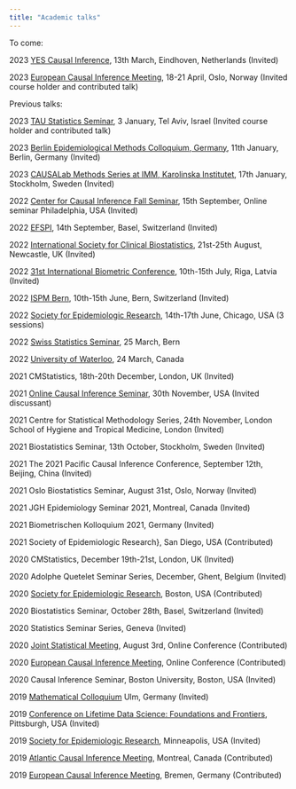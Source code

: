 ```yaml
---
title: "Academic talks"
---
```


To come: 


2023 [YES Causal Inference](https://bemcolloquium.com/meetings-calendar/), 13th March, Eindhoven, Netherlands (Invited)

2023 [European Causal Inference Meeting](https://www.eurocim.org/program.html), 18-21 April, Oslo, Norway (Invited course holder and contributed talk)


Previous talks:

2023 [TAU Statistics Seminar](https://sites.google.com/view/taustatseminar/home), 3 January, Tel Aviv, Israel (Invited course holder and contributed talk)

2023 [Berlin Epidemiological Methods Colloquium, Germany](https://www.ebpi.uzh.ch/en/aboutus/activities/ebpi-colloquia.html), 11th January, Berlin, Germany (Invited)

2023 [CAUSALab Methods Series at IMM, Karolinska Institutet](https://survey.ki.se/methodsseries), 17th January, Stockholm, Sweden (Invited)

2022 [Center for Causal Inference Fall Seminar](https://www.cceb.med.upenn.edu/cci), 15th September, Online seminar Philadelphia, USA (Invited)


2022 [EFSPI](https://www.efspi.org/EFSPI/Events/Annual_Regulatory_Statistics_Workshops/Next_Meeting/EFSPI/Events/Regulatory_Meetings/7th_EFSPI_Workshop_on_Reglatory_Statistics.aspx?hkey=e3b3c3ef-dd54-4d4a-9115-58833d4cd1e2), 14th September, Basel, Switzerland (Invited)


2022 [International Society for Clinical Biostatistics](https://www.iscb.info/scb-conference-2022/), 21st-25th August, Newcastle, UK (Invited)


2022 [31st International Biometric Conference](https://www.ibc2022.org/home), 10th-15th July, Riga, Latvia (Invited)


2022 [ISPM Bern](https://www.imsv.unibe.ch/research/talks/swiss_statistics_seminars_live/index_eng.html), 10th-15th June, Bern, Switzerland (Invited)

2022 [Society for Epidemiologic Research](https://epiresearch.org/annual-meeting/2022-meeting/), 14th-17th June, Chicago, USA (3 sessions)

2022 [Swiss Statistics Seminar](https://www.imsv.unibe.ch/research/talks/swiss_statistics_seminars_live/index_eng.html), 25 March, Bern 

2022 [University of Waterloo](https://uwaterloo.ca/statistics-and-actuarial-science/events), 24 March, Canada 

2021 CMStatistics, 18th-20th December, London, UK (Invited)

2021 [Online Causal Inference Seminar](https://sites.google.com/view/ocis/), 30th November, USA (Invited discussant) 

2021 Centre for Statistical Methodology Series, 24th November, London School of Hygiene and Tropical Medicine, London (Invited)

2021 Biostatistics Seminar, 13th October, Stockholm, Sweden (Invited)

2021 The 2021 Pacific Causal Inference Conference, September 12th, Beijing, China (Invited)

2021 Oslo Biostatistics Seminar, August 31st, Oslo, Norway (Invited)

2021 JGH Epidemiology Seminar 2021, Montreal, Canada (Invited)

2021 Biometrischen Kolloquium 2021, Germany (Invited)

2021 Society of Epidemiologic Research}, San Diego, USA (Contributed)

2020 CMStatistics, December 19th-21st, London, UK (Invited)

2020  Adolphe Quetelet Seminar Series, December, Ghent, Belgium (Invited)

2020 [Society for Epidemiologic Research](https://epiresearch.org/), Boston, USA (Contributed)

2020 Biostatistics Seminar, October 28th, Basel, Switzerland (Invited)

2020 Statistics Seminar Series, Geneva (Invited)

2020 [Joint Statistical Meeting](https://www.amstat.org/ASA/Meetings/Joint-Statistical-Meetings.aspx), August 3rd, Online Conference (Contributed)

2020 [European Causal Inference Meeting](https://www.eurocim2020.com/), Online Conference (Contributed)

2020 Causal Inference Seminar, Boston University, Boston, USA (Invited)

2019 [Mathematical Colloquium](https://www.uni-ulm.de/en/mawi/faculty/faculty/recurring-events/mathematical-colloquium/) Ulm, Germany (Invited)

2019 [Conference on Lifetime Data Science: Foundations and Frontiers](http://lids2019.pitt.edu/), Pittsburgh, USA (Invited)

2019 [Society for Epidemiologic Research](https://epiresearch.org/annual-meeting/2019-meeting/), Minneapolis, USA (Invited)

2019 [Atlantic Causal Inference Meeting](https://www.mcgill.ca/epi-biostat-occh/news-events/atlantic-causal-inference-conference-2019), Montreal, Canada (Contributed)

2019 [European Causal Inference Meeting](https://eurocim2019.bips.eu/home.html), Bremen, Germany (Contributed)


